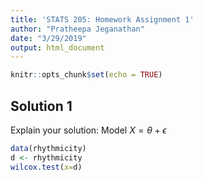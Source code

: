 ```yaml
---
title: 'STATS 205: Homework Assignment 1'
author: "Pratheepa Jeganathan"
date: "3/29/2019"
output: html_document
---
```


```r
knitr::opts_chunk$set(echo = TRUE)
```

##  Solution 1

Explain your solution: 
Model $X = \theta + \epsilon$

```r
data(rhythmicity)
d <- rhythmicity
wilcox.test(x=d)
```

